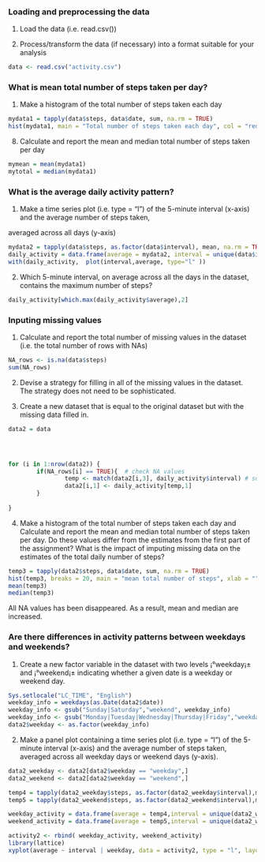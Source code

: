### Loading and preprocessing the data
1. Load the data (i.e. read.csv())

2. Process/transform the data (if necessary) into a format suitable for your analysis
```r
data <- read.csv("activity.csv")
```

### What is mean total number of steps taken per day?
1. Make a histogram of the total number of steps taken each day
```r
mydata1 = tapply(data$steps, data$date, sum, na.rm = TRUE)
hist(mydata1, main = "Total number of steps taken each day", col = "red", breaks = 20)
```

8. Calculate and report the mean and median total number of steps taken per day
```r
mymean = mean(mydata1)
mytotal = median(mydata1)
```
### What is the average daily activity pattern?
1. Make a time series plot (i.e. type = "l") of the 5-minute interval (x-axis) and the average number of steps taken,

averaged across all days (y-axis)
```r
mydata2 = tapply(data$steps, as.factor(data$interval), mean, na.rm = TRUE)
daily_activity = data.frame(average = mydata2, interval = unique(data$interval), row.names = NULL)
with(daily_activity,  plot(interval,average, type="l" ))
```

2. Which 5-minute interval, on average across all the days in the dataset, contains the maximum number of steps?
```r
daily_activity[which.max(daily_activity$average),2]
```



### Inputing missing values
1. Calculate and report the total number of missing values in the dataset (i.e. the total number of rows with NAs)
```r
NA_rows <- is.na(data$steps)
sum(NA_rows)
```

2. Devise a strategy for filling in all of the missing values in the dataset. The strategy does not need to be sophisticated. 

3. Create a new dataset that is equal to the original dataset but with the missing data filled in.
```r
data2 = data




for (i in 1:nrow(data2)) {
        if(NA_rows[i] == TRUE){  # check NA values
                temp <- match(data2[i,3], daily_activity$interval) # substitute 5-minute interval mean for NAs
                data2[i,1] <- daily_activity[temp,1]   
        }
        
}
```
  
4. Make a histogram of the total number of steps taken each day and Calculate and report the mean and median total number of steps taken per day. 
Do these values differ from the estimates from the first part of the assignment? What is the impact of imputing missing data on the estimates of the total daily number of steps?
```r
temp3 = tapply(data2$steps, data$date, sum, na.rm = TRUE)
hist(temp3, breaks = 20, main = "mean total number of steps", xlab = "")
mean(temp3)
median(temp3)
```
All NA values has been disappeared. As a result, mean and median are increased. 



### Are there differences in activity patterns between weekdays and weekends?
1. Create a new factor variable in the dataset with two levels ¡°weekday¡± and ¡°weekend¡± indicating whether a given date is a weekday or weekend day.

```r
Sys.setlocale("LC_TIME", "English")
weekday_info = weekdays(as.Date(data2$date))
weekday_info <- gsub("Sunday|Saturday","weekend", weekday_info)
weekday_info <- gsub("Monday|Tuesday|Wednesday|Thursday|Friday","weekday", weekday_info)
data2$weekday <- as.factor(weekday_info)
```

2. Make a panel plot containing a time series plot (i.e. type = "l") of the 5-minute interval (x-axis) and the average number of steps taken, averaged across all weekday days or weekend days (y-axis). 

```r
data2_weekday <- data2[data2$weekday == "weekday",]
data2_weekend <- data2[data2$weekday == "weekend",]

temp4 = tapply(data2_weekday$steps, as.factor(data2_weekday$interval),mean, na.rm = TRUE)
temp5 = tapply(data2_weekend$steps, as.factor(data2_weekend$interval),mean, na.rm = TRUE)

weekday_activity = data.frame(average = temp4,interval = unique(data2_weekday$interval), weekday = "weekday", row.names = NULL)
weekend_activity = data.frame(average = temp5,interval = unique(data2_weekend$interval), weekday = "weekend", row.names = NULL) 

activity2 <- rbind( weekday_activity, weekend_activity)
library(lattice)
xyplot(average ~ interval | weekday, data = activity2, type = "l", layout = c(1,2) )
```

